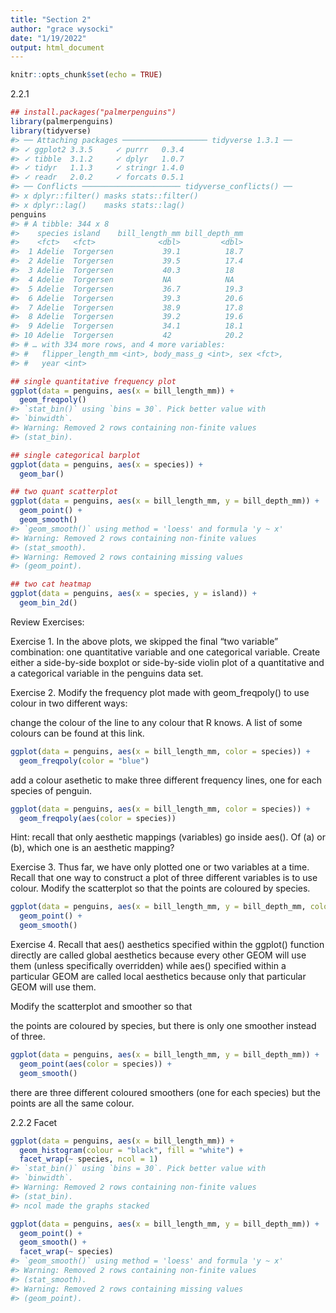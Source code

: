 ```yaml
---
title: "Section 2"
author: "grace wysocki"
date: "1/19/2022"
output: html_document
---
```


```r
knitr::opts_chunk$set(echo = TRUE)
```

2.2.1
```r
## install.packages("palmerpenguins")
library(palmerpenguins)
library(tidyverse)
#> ── Attaching packages ─────────────────── tidyverse 1.3.1 ──
#> ✓ ggplot2 3.3.5     ✓ purrr   0.3.4
#> ✓ tibble  3.1.2     ✓ dplyr   1.0.7
#> ✓ tidyr   1.1.3     ✓ stringr 1.4.0
#> ✓ readr   2.0.2     ✓ forcats 0.5.1
#> ── Conflicts ────────────────────── tidyverse_conflicts() ──
#> x dplyr::filter() masks stats::filter()
#> x dplyr::lag()    masks stats::lag()
penguins
#> # A tibble: 344 x 8
#>    species island    bill_length_mm bill_depth_mm
#>    <fct>   <fct>              <dbl>         <dbl>
#>  1 Adelie  Torgersen           39.1          18.7
#>  2 Adelie  Torgersen           39.5          17.4
#>  3 Adelie  Torgersen           40.3          18  
#>  4 Adelie  Torgersen           NA            NA  
#>  5 Adelie  Torgersen           36.7          19.3
#>  6 Adelie  Torgersen           39.3          20.6
#>  7 Adelie  Torgersen           38.9          17.8
#>  8 Adelie  Torgersen           39.2          19.6
#>  9 Adelie  Torgersen           34.1          18.1
#> 10 Adelie  Torgersen           42            20.2
#> # … with 334 more rows, and 4 more variables:
#> #   flipper_length_mm <int>, body_mass_g <int>, sex <fct>,
#> #   year <int>

## single quantitative frequency plot
ggplot(data = penguins, aes(x = bill_length_mm)) +
  geom_freqpoly()
#> `stat_bin()` using `bins = 30`. Pick better value with
#> `binwidth`.
#> Warning: Removed 2 rows containing non-finite values
#> (stat_bin).
```

```r
## single categorical barplot
ggplot(data = penguins, aes(x = species)) +
  geom_bar()
```

```r
## two quant scatterplot
ggplot(data = penguins, aes(x = bill_length_mm, y = bill_depth_mm)) +
  geom_point() +
  geom_smooth() 
#> `geom_smooth()` using method = 'loess' and formula 'y ~ x'
#> Warning: Removed 2 rows containing non-finite values
#> (stat_smooth).
#> Warning: Removed 2 rows containing missing values
#> (geom_point).
```
  
```r
## two cat heatmap
ggplot(data = penguins, aes(x = species, y = island)) +
  geom_bin_2d()
```
  
Review Exercises:

Exercise 1. In the above plots, we skipped the final “two variable” combination: one quantitative variable and one categorical variable. Create either a side-by-side boxplot or side-by-side violin plot of a quantitative and a categorical variable in the penguins data set.

Exercise 2. Modify the frequency plot made with geom_freqpoly() to use colour in two different ways:

change the colour of the line to any colour that R knows. A list of some colours can be found at this link.
```r
ggplot(data = penguins, aes(x = bill_length_mm, color = species)) +
  geom_freqpoly(color = "blue") 
```

add a colour asethetic to make three different frequency lines, one for each species of penguin.
```r
ggplot(data = penguins, aes(x = bill_length_mm, color = species)) +
  geom_freqpoly(aes(color = species))
```

Hint: recall that only aesthetic mappings (variables) go inside aes(). Of (a) or (b), which one is an aesthetic mapping?

Exercise 3. Thus far, we have only plotted one or two variables at a time. Recall that one way to construct a plot of three different variables is to use colour. Modify the scatterplot so that the points are coloured by species.
```r
ggplot(data = penguins, aes(x = bill_length_mm, y = bill_depth_mm, color = species)) +
  geom_point() +
  geom_smooth() 
```

Exercise 4. Recall that aes() aesthetics specified within the ggplot() function directly are called global aesthetics because every other GEOM will use them (unless specifically overridden) while aes() specified within a particular GEOM are called local aesthetics because only that particular GEOM will use them.

Modify the scatterplot and smoother so that

the points are coloured by species, but there is only one smoother instead of three.

```r
ggplot(data = penguins, aes(x = bill_length_mm, y = bill_depth_mm)) +
  geom_point(aes(color = species)) +
  geom_smooth() 
```

there are three different coloured smoothers (one for each species) but the points are all the same colour.

2.2.2 Facet

```r
ggplot(data = penguins, aes(x = bill_length_mm)) +
  geom_histogram(colour = "black", fill = "white") +
  facet_wrap(~ species, ncol = 1)
#> `stat_bin()` using `bins = 30`. Pick better value with
#> `binwidth`.
#> Warning: Removed 2 rows containing non-finite values
#> (stat_bin).
#> ncol made the graphs stacked
```

```r
ggplot(data = penguins, aes(x = bill_length_mm, y = bill_depth_mm)) +
  geom_point() +
  geom_smooth() +
  facet_wrap(~ species)
#> `geom_smooth()` using method = 'loess' and formula 'y ~ x'
#> Warning: Removed 2 rows containing non-finite values
#> (stat_smooth).
#> Warning: Removed 2 rows containing missing values
#> (geom_point).
```

